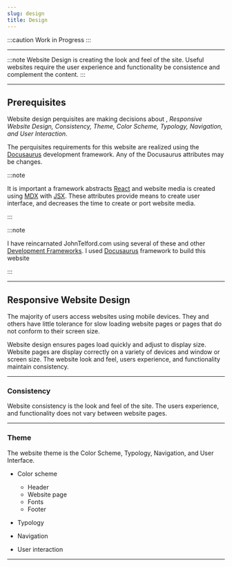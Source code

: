 ```yaml
---
slug: design
title: Design
---
```


:::caution Work in Progress
:::

---

:::note
Website Design is creating the  look and feel of the site. Useful websites require the user experience and functionality be consistence and complement the content.
:::
 
---

## Prerequisites

Website design perquisites are making decisions about , *Responsive Website Design, Consistency, Theme, Color Scheme, Typology, Navigation, and User Interaction*.

The perquisites requirements for this website are realized using the [Docusaurus](https://docusaurus.io) development framework. Any of the Docusaurus attributes may be changes.

:::note

It is important  a framework  abstracts [React](https://reactjs.org/) and website media  is created using [MDX](https://mdxjs.com/) with [JSX](https://reactjs.org/docs/introducing-jsx.html#Next.js-focus-wrapper). These attributes provide means to create user interface, and decreases the time to create or port website media.

:::
	
:::note

I have reincarnated JohnTelford.com using several of these and other [Development Frameworks](https://docusaurus.io/docs#comparison-with-other-tools). I used [Docusaurus](https://docusaurus.io) framework to build this website

:::

---

## Responsive Website Design

The majority of users access websites using mobile devices. They and others have little tolerance for slow loading website pages or pages that do not conform to their screen size.

Website design  ensures pages load quickly and adjust to display size. Website pages are display correctly on a variety of devices and window or screen size. The website look and feel, users experience, and functionality maintain consistency.

---

### Consistency

Website consistency is the look and feel of the site.  The users experience, and functionality does not vary between website pages.

---

### Theme

The website theme is the Color Scheme, Typology, Navigation, and User Interface.


- Color scheme  
	- Header
	- Website page
	- Fonts
	- Footer

- Typology
- Navigation
- User interaction

---